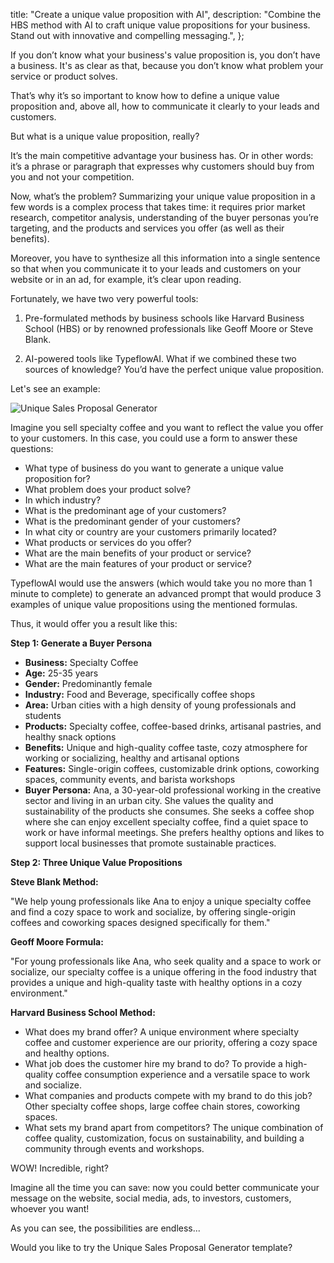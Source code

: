 
  title: "Create a unique value proposition with AI",
  description:
    "Combine the HBS method with AI to craft unique value propositions for your business. Stand out with innovative and compelling messaging.",
};

If you don’t know what your business's value proposition is, you don’t have a business. It's as clear as that, because you don’t know what problem your service or product solves. 

That’s why it’s so important to know how to define a unique value proposition and, above all, how to communicate it clearly to your leads and customers.

But what is a unique value proposition, really? 

It’s the main competitive advantage your business has. Or in other words: it’s a phrase or paragraph that expresses why customers should buy from you and not your competition.

Now, what’s the problem? Summarizing your unique value proposition in a few words is a complex process that takes time: it requires prior market research, competitor analysis, understanding of the buyer personas you’re targeting, and the products and services you offer (as well as their benefits).

Moreover, you have to synthesize all this information into a single sentence so that when you communicate it to your leads and customers on your website or in an ad, for example, it’s clear upon reading.

Fortunately, we have two very powerful tools:

1) Pre-formulated methods by business schools like Harvard Business School (HBS) or by renowned professionals like Geoff Moore or Steve Blank.

2) AI-powered tools like TypeflowAI. What if we combined these two sources of knowledge? You’d have the perfect unique value proposition.

Let's see an example:

<Image
  src={UniqueSalesProposalGenerator}
  alt="Unique Sales Proposal Generator"
  className="rounded-xl max-w-full" 
/>

Imagine you sell specialty coffee and you want to reflect the value you offer to your customers. In this case, you could use a form to answer these questions:

<UseCaseCallout title="Example questions" type="questions">

- What type of business do you want to generate a unique value proposition for?
- What problem does your product solve?
- In which industry?
- What is the predominant age of your customers?
- What is the predominant gender of your customers?
- In what city or country are your customers primarily located?
- What products or services do you offer?
- What are the main benefits of your product or service?
- What are the main features of your product or service?

</UseCaseCallout>

TypeflowAI would use the answers (which would take you no more than 1 minute to complete) to generate an advanced prompt that would produce 3 examples of unique value propositions using the mentioned formulas. 

Thus, it would offer you a result like this:

<UseCaseCallout title="Result" type="result">

**Step 1: Generate a Buyer Persona**

- **Business:** Specialty Coffee
- **Age:** 25-35 years
- **Gender:** Predominantly female
- **Industry:** Food and Beverage, specifically coffee shops
- **Area:** Urban cities with a high density of young professionals and students
- **Products:** Specialty coffee, coffee-based drinks, artisanal pastries, and healthy snack options
- **Benefits:** Unique and high-quality coffee taste, cozy atmosphere for working or socializing, healthy and artisanal options
- **Features:** Single-origin coffees, customizable drink options, coworking spaces, community events, and barista workshops
- **Buyer Persona:** Ana, a 30-year-old professional working in the creative sector and living in an urban city. She values the quality and sustainability of the products she consumes. She seeks a coffee shop where she can enjoy excellent specialty coffee, find a quiet space to work or have informal meetings. She prefers healthy options and likes to support local businesses that promote sustainable practices.

**Step 2: Three Unique Value Propositions**

**Steve Blank Method:**

"We help young professionals like Ana to enjoy a unique specialty coffee and find a cozy space to work and socialize, by offering single-origin coffees and coworking spaces designed specifically for them."

**Geoff Moore Formula:**

"For young professionals like Ana, who seek quality and a space to work or socialize, our specialty coffee is a unique offering in the food industry that provides a unique and high-quality taste with healthy options in a cozy environment."

**Harvard Business School Method:**

- What does my brand offer? A unique environment where specialty coffee and customer experience are our priority, offering a cozy space and healthy options.
- What job does the customer hire my brand to do? To provide a high-quality coffee consumption experience and a versatile space to work and socialize.
- What companies and products compete with my brand to do this job? Other specialty coffee shops, large coffee chain stores, coworking spaces.
- What sets my brand apart from competitors? The unique combination of coffee quality, customization, focus on sustainability, and building a community through events and workshops.

</UseCaseCallout >

WOW! Incredible, right?

Imagine all the time you can save: now you could better communicate your message on the website, social media, ads, to investors, customers, whoever you want!

As you can see, the possibilities are endless...

Would you like to try the Unique Sales Proposal Generator template?

